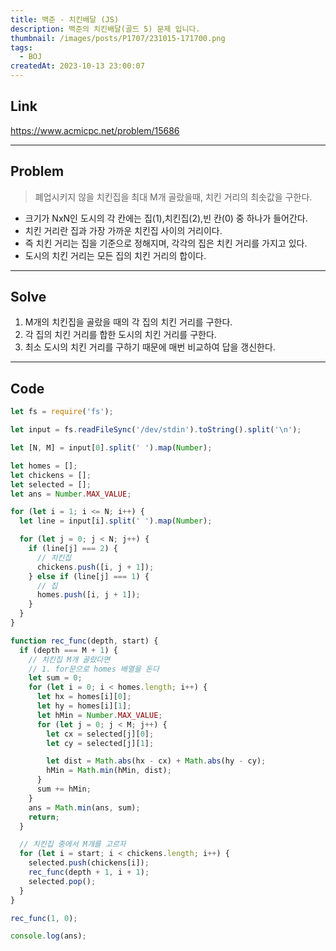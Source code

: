 ```yaml
---
title: 백준 - 치킨배달 (JS)
description: 백준의 치킨배달(골드 5) 문제 입니다.
thumbnail: /images/posts/P1707/231015-171700.png
tags:
  - BOJ
createdAt: 2023-10-13 23:00:07
---
```


## Link

https://www.acmicpc.net/problem/15686

<hr />

## Problem

> 폐업시키지 않을 치킨집을 최대 M개 골랐을때, 치킨 거리의 최솟값을 구한다.

- 크기가 NxN인 도시의 각 칸에는 집(1),치킨집(2),빈 칸(0) 중 하나가 들어간다.
- 치킨 거리란 집과 가장 가까운 치킨집 사이의 거리이다.
- 즉 치킨 거리는 집을 기준으로 정해지며, 각각의 집은 치킨 거리를 가지고 있다.
- 도시의 치킨 거리는 모든 집의 치킨 거리의 합이다.

<hr />

## Solve

1. M개의 치킨집을 골랐을 때의 각 집의 치킨 거리를 구한다.
2. 각 집의 치킨 거리를 합한 도시의 치킨 거리를 구한다.
3. 최소 도시의 치킨 거리를 구하기 때문에 매번 비교하여 답을 갱신한다.

<hr />

## Code

```javascript
let fs = require('fs');

let input = fs.readFileSync('/dev/stdin').toString().split('\n');

let [N, M] = input[0].split(' ').map(Number);

let homes = [];
let chickens = [];
let selected = [];
let ans = Number.MAX_VALUE;

for (let i = 1; i <= N; i++) {
  let line = input[i].split(' ').map(Number);

  for (let j = 0; j < N; j++) {
    if (line[j] === 2) {
      // 치킨집
      chickens.push([i, j + 1]);
    } else if (line[j] === 1) {
      // 집
      homes.push([i, j + 1]);
    }
  }
}

function rec_func(depth, start) {
  if (depth === M + 1) {
    // 치킨집 M개 골랐다면
    // 1. for문으로 homes 배열을 돈다
    let sum = 0;
    for (let i = 0; i < homes.length; i++) {
      let hx = homes[i][0];
      let hy = homes[i][1];
      let hMin = Number.MAX_VALUE;
      for (let j = 0; j < M; j++) {
        let cx = selected[j][0];
        let cy = selected[j][1];

        let dist = Math.abs(hx - cx) + Math.abs(hy - cy);
        hMin = Math.min(hMin, dist);
      }
      sum += hMin;
    }
    ans = Math.min(ans, sum);
    return;
  }

  // 치킨집 중에서 M개를 고르자
  for (let i = start; i < chickens.length; i++) {
    selected.push(chickens[i]);
    rec_func(depth + 1, i + 1);
    selected.pop();
  }
}

rec_func(1, 0);

console.log(ans);
```
